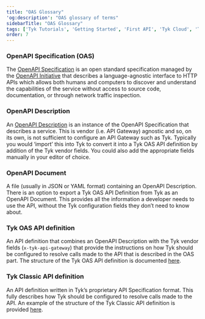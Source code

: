 ```yaml
---
title: "OAS Glossary"
'og:description': "OAS glossary of terms"
sidebarTitle: "OAS Glossary"
tags: ['Tyk Tutorials', 'Getting Started', 'First API', 'Tyk Cloud', 'Tyk Self-Managed', 'Tyk Open Source', 'OAS Glossary']
order: 7
---
```


### OpenAPI Specification (OAS)

The [OpenAPI Specification](https://spec.openapis.org/oas/v3.0.3) is an open standard specification managed by the [OpenAPI Initiative](https://www.openapis.org) that describes a language-agnostic interface to HTTP APIs which allows both humans and computers to discover and understand the capabilities of the service without access to source code, documentation, or through network traffic inspection. 

### OpenAPI Description

An [OpenAPI Description](https://learn.openapis.org/specification/structure.html) is an instance of the OpenAPI Specification that describes a service. This is vendor (i.e. API Gateway) agnostic and so, on its own, is not sufficient to configure an API Gateway such as Tyk. Typically you would ‘import’ this into Tyk to convert it into a Tyk OAS API definition by addition of the Tyk vendor fields. You could also add the appropriate fields manually in your editor of choice.

### OpenAPI Document

A file (usually in JSON or YAML format) containing an OpenAPI Description. There is an option to export a Tyk OAS API Definition from Tyk as an OpenAPI Document. This provides all the information a developer needs to use the API, without the Tyk configuration fields they don’t need to know about.

### Tyk OAS API definition

An API definition that combines an OpenAPI Description with the Tyk vendor fields (`x-tyk-api-gateway`) that provide the instructions on how Tyk should be configured to resolve calls made to the API that is described in the OAS part. The structure of the Tyk OAS API definition is documented [here](/5.5/tyk-apis/tyk-gateway-api/oas/x-tyk-oas-doc).

### Tyk Classic API definition

An API definition written in Tyk’s proprietary API Specification format. This fully describes how Tyk should be configured to resolve calls made to the API. An example of the structure of the Tyk Classic API definition is provided [here](/5.5/tyk-gateway-api/api-definition-objects).